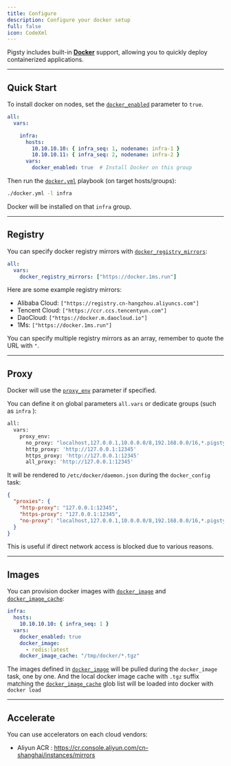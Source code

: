 ```yaml
---
title: Configure
description: Configure your docker setup
full: false
icon: CodeXml
---
```


Pigsty includes built-in [**Docker**](https://www.docker.com/) support, allowing you to quickly deploy containerized applications.


--------

## Quick Start

To install docker on nodes, set the [`docker_enabled`](/docs/docker/param#docker_enabled) parameter to `true`.

```yaml
all:
  vars:

    infra:
      hosts:
        10.10.10.10: { infra_seq: 1, nodename: infra-1 }
        10.10.10.11: { infra_seq: 2, nodename: infra-2 }
      vars:
        docker_enabled: true  # Install Docker on this group
```

Then run the [`docker.yml`](/docs/docker/playbook) playbook (on target hosts/groups):

```bash title="~/pigsty"
./docker.yml -l infra
```

Docker will be installed on that `infra` group.


--------

## Registry

You can specify docker registry mirrors with [`docker_registry_mirrors`](/docs/docker/param#docker_registry_mirrors):

```yaml
all:
  vars:
    docker_registry_mirrors: ["https://docker.1ms.run"]
```

Here are some example registry mirrors:

- Alibaba Cloud: `["https://registry.cn-hangzhou.aliyuncs.com"]`
- Tencent Cloud: `["https://ccr.ccs.tencentyun.com"]`
- DaoCloud: `["https://docker.m.daocloud.io"]`
- 1Ms: `["https://docker.1ms.run"]`

You can specify multiple registry mirrors as an array, remember to quote the URL with `"`.


--------

## Proxy

Docker will use the [`proxy_env`](/docs/infra/param#proxy_env) parameter if specified.

You can define it on global parameters `all.vars` or dedicate groups (such as `infra` ):

```bash
all:
  vars:
    proxy_env:
      no_proxy: "localhost,127.0.0.1,10.0.0.0/8,192.168.0.0/16,*.pigsty,*.aliyun.com,mirrors.*"
      http_proxy: 'http://127.0.0.1:12345'
      https_proxy: 'http://127.0.0.1:12345'
      all_proxy: 'http://127.0.0.1:12345'
```

It will be rendered to `/etc/docker/daemon.json` during the `docker_config` task:

```json
{
  "proxies": {
    "http-proxy": "127.0.0.1:12345",
    "https-proxy": "127.0.0.1:12345",
    "no-proxy": "localhost,127.0.0.1,10.0.0.0/8,192.168.0.0/16,*.pigsty,*.aliyun.com,mirrors.*,*.tsinghua.edu.cn"
  }
}
```

This is useful if direct network access is blocked due to various reasons.



--------

## Images

You can provision docker images with [`docker_image`](/docs/docker/param#docker_image) and [`docker_image_cache`](/docs/docker/param#docker_image_cache):

```yaml
infra:
  hosts:
    10.10.10.10: { infra_seq: 1 }
  vars:
    docker_enabled: true
    docker_image:
      - redis:latest
    docker_image_cache: "/tmp/docker/*.tgz"
```

The images defined in [`docker_image`](/docs/docker/param#docker_image) will be pulled during the `docker_image` task, one by one.
And the local docker image cache with `.tgz` suffix matching the [`docker_image_cache`](/docs/docker/param#docker_image_cache) glob list will be loaded into docker with `docker load`



--------

## Accelerate

You can use accelerators on each cloud vendors:

- Aliyun ACR : https://cr.console.aliyun.com/cn-shanghai/instances/mirrors

